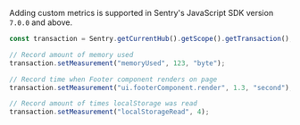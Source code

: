 Adding custom metrics is supported in Sentry's JavaScript SDK version `7.0.0` and above.

```javascript
const transaction = Sentry.getCurrentHub().getScope().getTransaction();

// Record amount of memory used
transaction.setMeasurement("memoryUsed", 123, "byte");

// Record time when Footer component renders on page
transaction.setMeasurement("ui.footerComponent.render", 1.3, "second");

// Record amount of times localStorage was read
transaction.setMeasurement("localStorageRead", 4);
```
